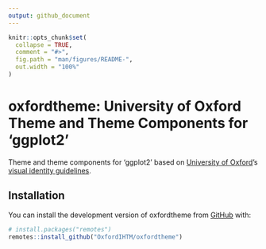```yaml
---
output: github_document
---
```


<!-- README.md is generated from README.Rmd. Please edit that file -->

```r
knitr::opts_chunk$set(
  collapse = TRUE,
  comment = "#>",
  fig.path = "man/figures/README-",
  out.width = "100%"
)
```

# oxfordtheme: University of Oxford Theme and Theme Components for 'ggplot2'

<!-- badges: start -->
<!-- badges: end -->

Theme and theme components for 'ggplot2' based on [University of Oxford](https://ox.ac.uk)'s [visual identity guidelines](https://www.ox.ac.uk/sites/files/oxford/media_wysiwyg/Oxford%20Blue%20LR.pdf). 

## Installation

You can install the development version of oxfordtheme from [GitHub](https://github.com/) with:

``` r
# install.packages("remotes")
remotes::install_github("OxfordIHTM/oxfordtheme")
```

